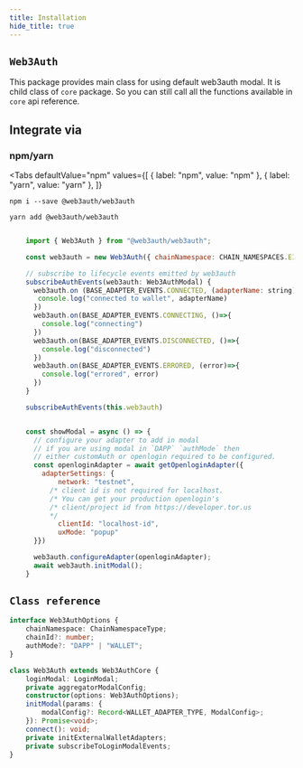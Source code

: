 ```yaml
---
title: Installation
hide_title: true
---
```




## `Web3Auth`

This package provides main class for using default web3auth modal. It is child class of `core` package.
So you can still call all the functions available in `core` api reference.

## Integrate via

### npm/yarn

<Tabs
  defaultValue="npm"
  values={[
    { label: "npm", value: "npm" },
    { label: "yarn", value: "yarn" },
  ]}
>


<TabItem value="npm">

```shell
npm i --save @web3auth/web3auth
```

</TabItem>

<TabItem value="yarn">

```shell
yarn add @web3auth/web3auth
```

</TabItem>

</Tabs>



```js

    import { Web3Auth } from "@web3auth/web3auth";

    const web3auth = new Web3Auth({ chainNamespace: CHAIN_NAMESPACES.EIP155, chainId: 3, authType: "DAPP" })

    // subscribe to lifecycle events emitted by web3auth
    subscribeAuthEvents(web3auth: Web3AuthModal) {
      web3auth.on (BASE_ADAPTER_EVENTS.CONNECTED, (adapterName: string)=>{
       console.log("connected to wallet", adapterName)
      })
      web3auth.on(BASE_ADAPTER_EVENTS.CONNECTING, ()=>{
        console.log("connecting")
      })
      web3auth.on(BASE_ADAPTER_EVENTS.DISCONNECTED, ()=>{
        console.log("disconnected")
      })
      web3auth.on(BASE_ADAPTER_EVENTS.ERRORED, (error)=>{
        console.log("errored", error)
      })
    }

    subscribeAuthEvents(this.web3auth)


    const showModal = async () => {
      // configure your adapter to add in modal
      // if you are using modal in `DAPP` `authMode` then
      // either customAuth or openlogin required to be configured.
      const openloginAdapter = await getOpenloginAdapter({
        adapterSettings: {
            network: "testnet",
          /* client id is not required for localhost.
          /* You can get your production openlogin's
          /* client/project id from https://developer.tor.us
          */
            clientId: "localhost-id",
            uxMode: "popup"
      }})

      web3auth.configureAdapter(openloginAdapter);
      await web3auth.initModal();
    }

```

## `Class reference`

```ts
interface Web3AuthOptions {
    chainNamespace: ChainNamespaceType;
    chainId?: number;
    authMode?: "DAPP" | "WALLET";
}

class Web3Auth extends Web3AuthCore {
    loginModal: LoginModal;
    private aggregatorModalConfig;
    constructor(options: Web3AuthOptions);
    initModal(params: {
        modalConfig?: Record<WALLET_ADAPTER_TYPE, ModalConfig>;
    }): Promise<void>;
    connect(): void;
    private initExternalWalletAdapters;
    private subscribeToLoginModalEvents;
}
```

